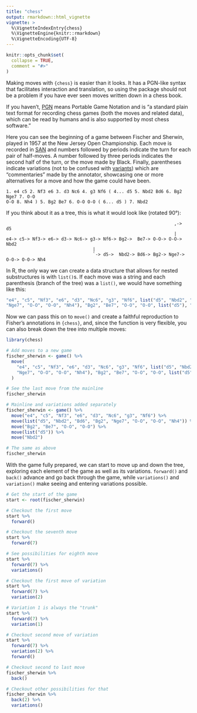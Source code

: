 ```yaml
---
title: "chess"
output: rmarkdown::html_vignette
vignette: >
  %\VignetteIndexEntry{chess}
  %\VignetteEngine{knitr::rmarkdown}
  %\VignetteEncoding{UTF-8}
---
```


```r
knitr::opts_chunk$set(
  collapse = TRUE,
  comment = "#>"
)
```

Making moves with `{chess}` is easier than it looks. It has a PGN-like syntax
that facilitates interaction and translation, so using the package should not
be a problem if you have ever seen moves written down in a chess book.

If you haven't, [PGN](https://en.wikipedia.org/wiki/Portable_Game_Notation)
means Portable Game Notation and is "a standard plain text format for recording
chess games (both the moves and related data), which can be read by humans and
is also supported by most chess software."

Here you can see the beginning of a game between Fischer and Sherwin, played in
1957 at the New Jersey Open Championship. Each move is recorded in
[SAN](https://en.wikipedia.org/wiki/Algebraic_chess_notation) and numbers
followed by periods indicate the turn for each pair of half-moves. A number
followed by three periods indicates the second half of the turn, or the move
made by Black. Finally, parentheses indicate variations (not to be confused
with [variants](https://en.wikipedia.org/wiki/Chess_variants)) which are
"commentaries" made by the annotator, showcasing one or more alternatives for a
move and how the game could have been.

```
1. e4 c5 2. Nf3 e6 3. d3 Nc6 4. g3 Nf6 ( 4... d5 5. Nbd2 Bd6 6. Bg2 Nge7 7. O-O
O-O 8. Nh4 ) 5. Bg2 Be7 6. O-O O-O ( 6... d5 ) 7. Nbd2
```

If you think about it as a tree, this is what it would look like (rotated 90°):

```
                                                                ,->  d5
                                                                |
e4-> c5-> Nf3-> e6-> d3-> Nc6-> g3-> Nf6-> Bg2->  Be7-> O-O-> O-O->  Nbd2
                                 |
                                 `-> d5->  Nbd2-> Bd6-> Bg2-> Nge7-> O-O-> O-O-> Nh4
```

In R, the only way we can create a data structure that allows for nested
substructures is with `list()`s. If each move was a string and each parenthesis
(branch of the tree) was a `list()`, we would have something like this:

```r
"e4", "c5", "Nf3", "e6", "d3", "Nc6", "g3", "Nf6", list("d5", "Nbd2", "Bd6", "Bg2",
"Nge7", "O-O", "O-O", "Nh4"), "Bg2", "Be7", "O-O", "O-O", list("d5"), "Nbd2"
```

Now we can pass this on to `move()` and create a faithful reproduction to
Fisher's annotations in `{chess}`, and, since the function is very flexible, you
can also break down the tree into multiple moves:

```r
library(chess)

# Add moves to a new game
fischer_sherwin <- game() %>%
  move(
    "e4", "c5", "Nf3", "e6", "d3", "Nc6", "g3", "Nf6", list("d5", "Nbd2", "Bd6", "Bg2",
    "Nge7", "O-O", "O-O", "Nh4"), "Bg2", "Be7", "O-O", "O-O", list("d5"), "Nbd2"
  )

# See the last move from the mainline
fischer_sherwin

# Mainline and variations added separately
fischer_sherwin <- game() %>%
  move("e4", "c5", "Nf3", "e6", "d3", "Nc6", "g3", "Nf6") %>%
  move(list("d5", "Nbd2", "Bd6", "Bg2", "Nge7", "O-O", "O-O", "Nh4")) %>%
  move("Bg2", "Be7", "O-O", "O-O") %>%
  move(list("d5")) %>%
  move("Nbd2")

# The same as above
fischer_sherwin
```

With the game fully prepared, we can start to move up and down the tree,
exploring each element of the game as well as its variations. `forward()` and
`back()` advance and go back through the game, while `variations()` and
`variation()` make seeing and entering variations possible.

```r
# Get the start of the game
start <- root(fischer_sherwin)

# Checkout the first move
start %>%
  forward()

# Checkout the seventh move
start %>%
  forward(7)

# See possibilities for eighth move
start %>%
  forward(7) %>%
  variations()

# Checkout the first move of variation
start %>%
  forward(7) %>%
  variation(2)

# Variation 1 is always the "trunk"
start %>%
  forward(7) %>%
  variation(1)

# Checkout second move of variation
start %>%
  forward(7) %>%
  variation(2) %>%
  forward()

# Checkout second to last move
fischer_sherwin %>%
  back()

# Checkout other possibilities for that
fischer_sherwin %>%
  back(2) %>%
  variations()
```
